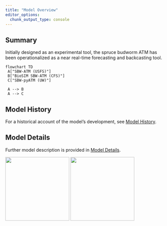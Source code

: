 ```yaml
---
title: "Model Overview"
editor_options: 
  chunk_output_type: console
---
```


## Summary

Initially designed as an experimental tool, the spruce budworm ATM has been operationalized as a near real-time forecasting and backcasting tool.

```mermaid
flowchart TD
 A["SBW-ATM (USFS)"]
 B["BioSIM SBW-ATM (CFS)"]
 C["SBW-pyATM (UW)"]
 
 A --> B
 A --> C
```

## Model History

For a historical account of the model's development, see [Model History](model-history.qmd).

## Model Details

Further model description is provided in [Model Details](model-details.qmd).

[![](images/nrcan-cfs.png){width="200"}](https://natural-resources.canada.ca/corporate/corporate-overview/canadian-forest-service)
[![](images/usfs.png){width="200"}](https://research.fs.usda.gov/)
